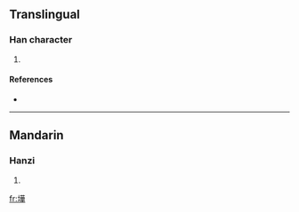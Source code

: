 ==Translingual==

===Han character===
{{Han char|rn=32|rad=土|as=12|sn=15|four=|canj=土廿一十 (GTMJ)}}

# {{defn|Han|sort=土12}}

====References====
* {{Han ref|kx=0239.241|hdz=10486.020|uh=58B7|ud=22711}}

----

==Mandarin==

===Hanzi===
{{cmn-hanzi|pin=[[ào]] ([[ao4]]), [[yè]] ([[ye4]])|wg=ao<sup>4</sup>, yeh<sup>4</sup>}}

# {{defn|Mandarin}}

[[fr:墷]]